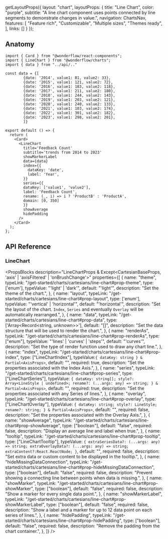 
  getLayoutProps({
    layout: "chart",
    layoutProps: {
      title: "Line Chart",
      color: "purple",
      subtitle: "A line chart component uses points connected by line segments to demonstrate changes in value.",
      navigation: ChartsNav,
      features: [
        "Feature rich",
        "Customizable",
        "Multiple sizes",
        "Themes ready",
      ],
      links: []
    }
  });

<LineChartExample />

## Anatomy

```tsx lines="21-38"
import { Card } from "@wonderflow/react-components";
import { LineChart } from "@wonderflow/charts";
import { data } from "../api/.."

const data = {[
        {date: '2014', value1: 81, value2: 33},
        {date: '2015', value1: 121, value2: 72},
        {date: '2016', value1: 183, value2: 118},
        {date: '2017', value1: 211, value2: 180},
        {date: '2018', value1: 244, value2: 143},
        {date: '2019', value1: 203, value2: 121},
        {date: '2020', value1: 240, value2: 133},
        {date: '2021', value1: 103, value2: 174},
        {date: '2022', value1: 301, value2: 182},
        {date: '2023', value1: 298, value2: 201},
        ]}

export default () => {
  return (
    <Card>
      <LineChart
        title='Feedback Count'
        subtitle='trends from 2014 to 2023'
        showMarkerLabel
        data={data}
        index={{
          dataKey: 'date',
          label: 'Year',
        }}
        series={{
        dataKey: ['value1', 'value2'],
        label: 'Feedback Count',
        rename: (_, i) => i ? 'ProductB' : 'ProductA',
        domain: [0, 350]
        }}
        showAverage
        hidePadding
      />
    </Card>
  );
};
```

## API Reference

### LineChart

<PropsBlocks
  description="LineChartProps & Except<CartesianBaseProps, 'axis' | 'axisFiltered' | 'onBrushChange'>"
  properties={[
    {
      name: "theme",
      typeLink: "/get-started/charts/cartesians/line-chart#prop-theme",
      type: ['enum'],
      typeValue: "'light' | 'dark'",
      default: "'light'",
      description: "Set the theme of the chart.",
    },
    {
      name: "layout",
      typeLink: "/get-started/charts/cartesians/line-chart#prop-layout",
      type: ['enum'],
      typeValue: "'vertical' | 'horizontal'",
      default: "'horizontal'",
      description: "Set the layout of the chart. `Index`, `Series` and eventually `Overlay` will be automatically rearranged.",
    },
    {
      name: "data",
      typeLink: "/get-started/charts/cartesians/line-chart#prop-data",
      type: ['Array<Record<string, unknown>>'],
      default: "[]",
      description: "Set the data structure that will be used to render the chart.",
    },
    {
      name: "renderAs",
      typeLink: "/get-started/charts/cartesians/line-chart#prop-renderAs",
      type: ["enum"],
      typeValue: "'lines' | 'curves' | 'steps'",
      default: "'curves'",
      description: "Set the type of render function used to draw any chart line.",
    },
    {
      name: "index",
      typeLink: "/get-started/charts/cartesians/line-chart#prop-index",
      type: ["LineChartIndex"],
      typeValue:`{ dataKey: string } & Partial<AxisProps>`,
      default: "",
      required: true,
      description: "Set the properties associated with the Index Axis.",
    },
    {
      name: "series",
      typeLink: "/get-started/charts/cartesians/line-chart#prop-series",
      type: ["LineChartSeries"],
      typeValue:
`{
  dataKey: string[];
  style?: Array<LineStyle | undefined>;
  rename?: (...args: any) => string;
} & Partial<AxisProps>`,
      default: "",
      required: true,
      description: "Set the properties associated with any Series of lines.",
    },
    {
      name: "overlay",
      typeLink: "/get-started/charts/cartesians/line-chart#prop-overlay",
      type: ["LineChartOverlay"],
      typeValue:
`{
  dataKey: string;
  style?: LineStyle;
  rename?: string;
} & Partial<AxisProps>`,
      default: "",
      required: false,
      description: "Set the properties associated with the Overlay Axis.",
    },
    {
      name: "showAverage",
      typeLink: "/get-started/charts/cartesians/line-chart#prop-showAverage",
      type: ["boolean"],
      default: "false",
      required: false,
      description: "Display an average line and label when true.",
    },
    {
      name: "tooltip",
      typeLink: "/get-started/charts/cartesians/line-chart#prop-tooltip",
      type: ["LineChartTooltip"],
      typeValue:
`{
  extraSeriesData?: (...args: any) => string;
  extraOverlayData?: (...args: any) => string;
  extraContent?:React.ReactNode;
}`,
      default: "",
      required: false,
      description: "Set extra data or custom content to be displayed in the tooltip.",
    },
    {
      name: "hideMissingDataConnection",
      typeLink: "/get-started/charts/cartesians/line-chart#prop-hideMissingDataConnection",
      type: ["boolean"],
      default: "false",
      required: false,
      description: "Prevent showing a connecting line between points when data is missing.",
    },
    {
      name: "showMarker",
      typeLink: "/get-started/charts/cartesians/line-chart#prop-showMarker",
      type: ["boolean"],
      default: "false",
      required: false,
      description: "Show a marker for every single data point.",
    },
    {
      name: "showMarkerLabel",
      typeLink: "/get-started/charts/cartesians/line-chart#prop-showMarkerLabel",
      type: ["boolean"],
      default: "false",
      required: false,
      description: "Show a label and a marker for up to 12 data point on each series of lines.",
    },
    {
      name: "hidePadding",
      typeLink: "/get-started/charts/cartesians/line-chart#prop-hidePadding",
      type: ["boolean"],
      default: "false",
      required: false,
      description: "Remove the padding from the chart container.",
    },
  ]}
/>

